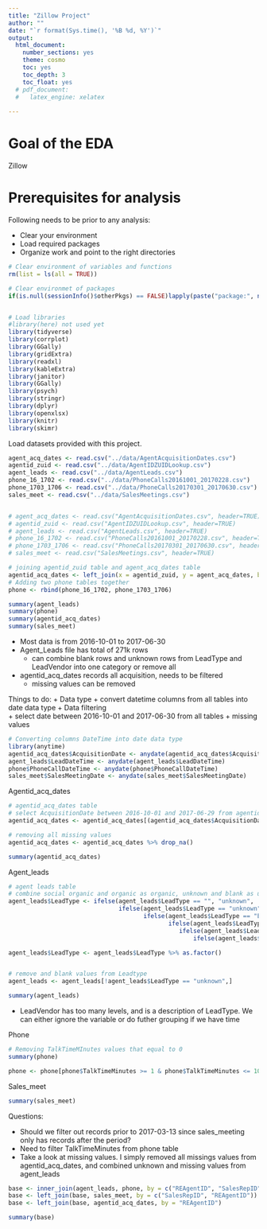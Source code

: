 ---
title: "Zillow Project"
author: ""
date: "`r format(Sys.time(), '%B %d, %Y')`"
output:
  html_document:
    number_sections: yes
    theme: cosmo
    toc: yes
    toc_depth: 3
    toc_float: yes
  # pdf_document: 
  #   latex_engine: xelatex
  
---

# Goal of the EDA

Zillow

# Prerequisites for analysis

Following needs to be prior to any analysis:

+ Clear your environment
+ Load required packages
+ Organize work and point to the right directories



```{r, include= FALSE}

# Clear environment of variables and functions
rm(list = ls(all = TRUE)) 

# Clear environmet of packages
if(is.null(sessionInfo()$otherPkgs) == FALSE)lapply(paste("package:", names(sessionInfo()$otherPkgs), sep=""), detach, character.only = TRUE, unload = TRUE)



```

```{r, include= FALSE }
# Load libraries
#library(here) not used yet
library(tidyverse)
library(corrplot)
library(GGally)
library(gridExtra)
library(readxl)
library(kableExtra)
library(janitor)
library(GGally)
library(psych)
library(stringr)
library(dplyr)
library(openxlsx)
library(knitr)
library(skimr)

```


Load datasets provided with this project.


```{r, warning=FALSE, message=FALSE}
agent_acq_dates <- read.csv("../data/AgentAcquisitionDates.csv")
agentid_zuid <- read.csv("../data/AgentIDZUIDLookup.csv")
agent_leads <- read.csv("../data/AgentLeads.csv")
phone_16_1702 <- read.csv("../data/PhoneCalls20161001_20170228.csv")
phone_1703_1706 <- read.csv("../data/PhoneCalls20170301_20170630.csv")
sales_meet <- read.csv("../data/SalesMeetings.csv")


# agent_acq_dates <- read.csv("AgentAcquisitionDates.csv", header=TRUE)
# agentid_zuid <- read.csv("AgentIDZUIDLookup.csv", header=TRUE)
# agent_leads <- read.csv("AgentLeads.csv", header=TRUE)
# phone_16_1702 <- read.csv("PhoneCalls20161001_20170228.csv", header=TRUE)
# phone_1703_1706 <- read.csv("PhoneCalls20170301_20170630.csv", header=TRUE)
# sales_meet <- read.csv("SalesMeetings.csv", header=TRUE)


```


```{r}
# joining agentid_zuid table and agent_acq_dates table  
agentid_acq_dates <- left_join(x = agentid_zuid, y = agent_acq_dates, by = "ZUID") 
# Adding two phone tables together 
phone <- rbind(phone_16_1702, phone_1703_1706)
```



```{r}
summary(agent_leads)
summary(phone)
summary(agentid_acq_dates)
summary(sales_meet)
```

+ Most data is from 2016-10-01 to 2017-06-30
+ Agent_Leads file has total of 271k rows 
    + can combine blank rows and unknown rows from LeadType and LeadVendor into one category or remove all
+ agentid_acq_dates records all acquisition, needs to be filtered 
  + missing values can be removed

Things to do:
+ Data type
  + convert datetime columns from all tables into date data type 
+ Data filtering  
  + select date between 2016-10-01 and 2017-06-30 from all tables
+ missing values 



```{r}
# Converting columns DateTime into date data type 
library(anytime)
agentid_acq_dates$AcquisitionDate <- anydate(agentid_acq_dates$AcquisitionDate)
agent_leads$LeadDateTime <- anydate(agent_leads$LeadDateTime)
phone$PhoneCallDateTime <- anydate(phone$PhoneCallDateTime)
sales_meet$SalesMeetingDate <- anydate(sales_meet$SalesMeetingDate)
```



Agentid_acq_dates

```{r}
# agentid_acq_dates table 
# select AcquisitionDate between 2016-10-01 and 2017-06-29 from agentid_acq_dates table
agentid_acq_dates <- agentid_acq_dates[(agentid_acq_dates$AcquisitionDate >= "2016-10-01" & agentid_acq_dates$AcquisitionDate <= "2017-06-29"),]

# removing all missing values 
agentid_acq_dates <- agentid_acq_dates %>% drop_na()

summary(agentid_acq_dates)
```


Agent_leads

```{r}
# agent leads table 
# combine social organic and organic as organic, unknown and blank as unknown
agent_leads$LeadType <- ifelse(agent_leads$LeadType == "", "unknown", 
                               ifelse(agent_leads$LeadType == "unknown", "unknown",
                                      ifelse(agent_leads$LeadType == "Email", "Email",
                                             ifelse(agent_leads$LeadType == "Paid", "Paid",
                                                ifelse(agent_leads$LeadType == "Organic", "Organic",
                                                    ifelse(agent_leads$LeadType == "Social Organic", "Organic", "unknown"))))))

agent_leads$LeadType <- agent_leads$LeadType %>% as.factor()


# remove and blank values from Leadtype 
agent_leads <- agent_leads[!agent_leads$LeadType == "unknown",]

summary(agent_leads)

```

+ LeadVendor has too many levels, and is a description of LeadType. We can either ignore the variable or do futher grouping if we have time


Phone

```{r}
# Removing TalkTimeMInutes values that equal to 0 
summary(phone)

phone <- phone[phone$TalkTimeMinutes >= 1 & phone$TalkTimeMinutes <= 1000,]
```

Sales_meet
```{r}
summary(sales_meet)
```





Questions:

+ Should we filter out records prior to 2017-03-13 since sales_meeting only has records after the period?
+ Need to filter TalkTimeMinutes from phone table  
+ Take a look at missing values. I simply removed all missings values from agentid_acq_dates, and combined unknown and missing values from agent_leads




```{r}

base <- inner_join(agent_leads, phone, by = c("REAgentID", "SalesRepID"))
base <- left_join(base, sales_meet, by = c("SalesRepID", "REAgentID"))
base <- left_join(base, agentid_acq_dates, by = "REAgentID")

summary(base)
```

















